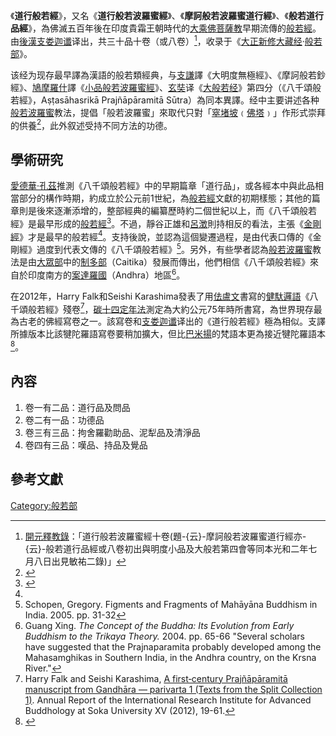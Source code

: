 {{佛教}}
《'''道行般若經'''》，又名《'''道行般若波羅蜜經'''》、《'''摩訶般若波羅蜜道行經'''》、《'''般若道行品經'''》，為佛滅五百年後在印度貴霜王朝時代的[[大乘佛菩薩教|大乘佛菩薩教]]早期流傳的[[般若經|般若經]]。由[[後漢|後漢]][[支娄迦谶|支娄迦谶]]译出，共三十品十卷（或八卷）<ref>[[開元釋教錄|開元釋教錄]]：「道行般若波羅蜜經十卷(題-{云}-摩訶般若波羅蜜道行經亦-{云}-般若道行品經或八卷初出與明度小品及大般若第四會等同本光和二年七月八日出見敏祐二錄)」</ref>，收录于《[[大正新修大藏经|大正新修大藏经]]·[[般若经|般若部]]》。

该经为现存最早譯為漢語的般若類經典，与[[支謙|支謙]]譯《大明度無極經》、《摩訶般若鈔經》、[[鳩摩羅什|鳩摩羅什]]譯《[[小品般若波羅蜜經|小品般若波羅蜜經]]》、[[玄奘|玄奘]]译《[[大般若经|大般若经]]》第四分（《八千頌般若經》，Aṣṭasāhasrikā Prajñāpāramitā Sūtra）為同本異譯。经中主要讲述各种[[般若波羅蜜|般若波羅蜜]]教法，提倡「般若波羅蜜」來取代只對「[[窣堵坡|窣堵坡]]﹙[[佛塔|佛塔]]﹚」作形式崇拜的供養<ref>{{cite web|author1=王聯章|title=般若思想的淵源及其發展   一、大乘的興起與般若思想的流傳|url=http://www.inst-maitreya.org/prajnaa/prajnaa1.html|quote=《八千頌》被編集時的印度，stupa的信仰和儀禮達到頂點。stupa所象徵的過去諸佛，阿閦、寶勝、無量光﹙Amitabha﹚等的現在諸佛，和彌勒等未來佛的信仰，都很盛行。為得無上完善的證悟、成為佛陀而求道的大乘菩薩。常在夢、幻覺、觀想中，會見現在諸佛，被勸追求般若波羅蜜。出現於《八千頌》的常啼﹙Sadaprarudita﹚菩薩求道故事，就是一個典型。佛教徒在此之前很顧忌的佛像製作不久將開始。總之，這個時代是佛教徒非常盼望無論如何再度見到佛陀的時代。但，《八千頌》並不就那樣直率地肯定佛骨的崇拜和對肉身佛陀的憧憬。《八千頌》教人看超越這些物理形態的真實佛陀。超物理的佛陀，就是般若波羅蜜﹙智慧的完成﹚。《八千頌》說，般若波羅蜜才是佛陀的本質，有如母親一般，生出過去、現在、未來的佛陀，所以般若波羅蜜比佛塔和遺骨更應受尊崇。|access-date=2018-01-22|archive-url=https://web.archive.org/web/20180122235031/http://www.inst-maitreya.org/prajnaa/prajnaa1.html|archive-date=2018-01-22|dead-url=yes}}</ref>，此外叙述受持不同方法的功德。

== 學術研究==
[[愛德華·孔茲|愛德華·孔茲]]推測《八千頌般若經》中的早期篇章「道行品」，或各經本中與此品相當部分的構作時期，約成立於公元前1世紀，為[[般若經|般若經]]文獻的初期樣態；其他的篇章則是後來逐漸添增的，整部經典的編纂歷時約二個世紀以上，而《八千頌般若經》是最早形成的[[般若經|般若經]]<ref name="王">{{cite web|author1=王聯章|title=般若思想的淵源及其發展   二、《般若經》文獻的集成|url=http://www.inst-maitreya.org/prajnaa/prajnaa2.html|access-date=2018-01-22|archive-url=https://web.archive.org/web/20180122235059/http://www.inst-maitreya.org/prajnaa/prajnaa2.html|archive-date=2018-01-22|dead-url=yes}}</ref>。不過，靜谷正雄和[[呂澂|呂澂]]則持相反的看法，主張《[[金剛經|金剛經]]》才是最早的般若經<ref name="王"/>。{{tsl|en|Gregory Schopen|Gregory Schopen}}支持後說，並認為這個變遷過程，是由代表口傳的《金剛經》過度到代表文傳的《八千頌般若經》<ref>Schopen, Gregory. Figments and Fragments of Mahāyāna Buddhism in India. 2005. pp. 31-32</ref>。另外，有些學者認為[[般若波羅蜜|般若波羅蜜]]教法是由[[大眾部|大眾部]]中的[[制多部|制多部]]（Caitika）發展而傳出，他們相信《八千頌般若經》來自於印度南方的[[案達羅國|案達羅國]]（Andhra）地區<ref>Guang Xing. ''The Concept of the Buddha: Its Evolution from Early Buddhism to the Trikaya Theory.'' 2004. pp. 65-66 "Several scholars have suggested that the Prajnaparamita probably developed among the Mahasamghikas in Southern India, in the Andhra country, on the Krsna River."</ref>。

在2012年，Harry Falk和Seishi Karashima發表了用[[佉盧文|佉盧文]]書寫的[[健馱邏語|健馱邏語]]《八千頌般若經》殘卷<ref>Harry Falk and Seishi Karashima, [https://web.archive.org/web/20131004225647/http://iriab.soka.ac.jp/orc/Publications/ARIRIAB/pdf/ARIRIAB-15.pdf A first‐century Prajñāpāramitā manuscript from Gandhāra — parivarta 1 (Texts from the Split Collection 1)]. Annual Report of the International Research Institute for Advanced Buddhology at Soka University XV (2012), 19-61.</ref>，[[碳十四定年法|碳十四定年法]]測定為大約公元75年時所書寫，為世界現存最為古老的佛經寫卷之一。該寫卷和[[支娄迦谶|支娄迦谶]]译出的《道行般若經》極為相似。支譯所據版本比該犍陀羅語寫卷要稍加擴大，但比[[巴米揚|巴米揚]]的梵語本更為接近犍陀羅語本<ref name="和田本">{{cite web|title=和田本犍陀羅語《法句經》的發現與研究情況簡介|url=https://www.douban.com/note/591266712/}}</ref>。

== 內容 ==
# 卷一有二品：道行品及問品
# 卷二有一品：功德品
# 卷三有三品：拘舍羅勸助品、泥犁品及清淨品
# 卷四有三品：嘆品、持品及覺品

== 參考文獻==
{{reflist|2}}

{{China-buddhism-book-banruo}}
[[Category:般若部|Category:般若部]]